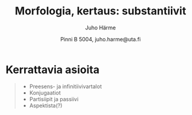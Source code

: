 % Morfologia, kertaus: substantiivit
% Juho Härme
% Pinni B 5004, juho.harme@uta.fi

# Kerrattavia asioita

>- Preesens- ja infinitiivivartalot
>- Konjugaatiot
>- Partisiipit ja passiivi
>- Aspektista(?)

